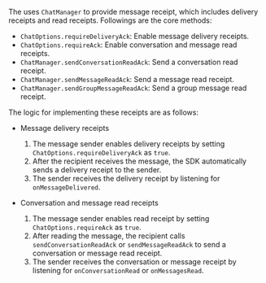 <PlatformWrapper platform="flutter">

The <Vg k="CHAT_SDK"/> uses `ChatManager` to provide message receipt, which includes delivery receipts and read receipts. Followings are the core methods:

- `ChatOptions.requireDeliveryAck`: Enable message delivery receipts. 
- `ChatOptions.requireAck`: Enable conversation and message read receipts.
- `ChatManager.sendConversationReadAck`: Send a conversation read receipt.
- `ChatManager.sendMessageReadAck`: Send a message read receipt.
- `ChatManager.sendGroupMessageReadAck`: Send a group message read receipt.

The logic for implementing these receipts are as follows:

- Message delivery receipts

  1. The message sender enables delivery receipts by setting `ChatOptions.requireDeliveryAck` as `true`.
  2. After the recipient receives the message, the SDK automatically sends a delivery receipt to the sender.
  3. The sender receives the delivery receipt by listening for `onMessageDelivered`.

- Conversation and message read receipts

  1. The message sender enables read receipt by setting `ChatOptions.requireAck` as `true`.
  2. After reading the message, the recipient calls `sendConversationReadAck` or `sendMessageReadAck` to send a conversation or message read receipt.
  3. The sender receives the conversation or message receipt by listening for `onConversationRead` or `onMessagesRead`.
  
</PlatformWrapper>